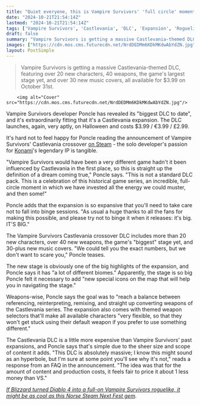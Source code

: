 ```yaml
---
title: "Quiet everyone, this is Vampire Survivors' 'full circle' moment: the roguelike darling is finally getting its Castlevania expansion, and 'It's Big. IT'S BIG'"
date: "2024-10-21T21:54:14Z"
lastmod: "2024-10-21T21:54:14Z"
tags: ['Vampire Survivors', 'Castlevania', 'DLC', 'Expansion', 'Roguelike', 'PC', 'Steam']
draft: false
summary: "Vampire Survivors is getting a massive Castlevania-themed DLC, featuring over 20 new characters, 40 weapons, the game's largest stage yet, and over 30 new music covers, all available for $3.99 on October 31st."
images: ["https://cdn.mos.cms.futurecdn.net/NrdDEDMm6KDkMKdwAbYdZN.jpg"]
layout: PostSimple
---
```

> Vampire Survivors is getting a massive Castlevania-themed DLC, featuring over 20 new characters, 40 weapons, the game's largest stage yet, and over 30 new music covers, all available for $3.99 on October 31st.


        <img alt="Cover" src="https://cdn.mos.cms.futurecdn.net/NrdDEDMm6KDkMKdwAbYdZN.jpg"/>
        
Vampire Survivors developer Poncle has revealed its "biggest DLC to date", and it's extraordinarily fitting that it's a Castlevania expansion. The DLC launches, again, very aptly, on Halloween and costs $3.99 / €3.99 / £2.99.

It's hard not to feel happy for Poncle reading the announcement of Vampire Survivors' Castlevania crossover [on Steam](https://store.steampowered.com/news/app/1794680/view/4511009460906765211) - the solo developer's passion for [Konami](https://www.gamesradar.com/tag/konami/)'s legendary IP is tangible. 

"Vampire Survivors would have been a very different game hadn't it been influenced by Castlevania in the first place, so this is straight up the definition of a dream coming true," Poncle says. "This is not a standard DLC pack. This is a celebration of this historical game series, an incredible, full-circle moment in which we have invested all the energy we could muster, and then some!"

Poncle adds that the expansion is so expansive that you'll need to take care not to fall into binge sessions. "As usual a huge thanks to all the fans for making this possible, and please try not to binge it when it releases: it's big. IT'S BIG."

The Vampire Survivors Castlevania crossover DLC includes more than 20 new characters, over 40 new weapons, the game's "biggest" stage yet, and 30-plus new music covers. "We could tell you the exact numbers, but we don't want to scare you," Poncle teases.

The new stage is obviously one of the big highlights of the expansion, and Poncle says it has "a lot of different biomes." Apparently, the stage is so big Poncle felt it necessary to add "new special icons on the map that will help you in navigating the stage."

Weapons-wise, Poncle says the goal was to "reach a balance between referencing, reinterpreting, remixing, and straight up converting weapons of the Castlevania series. The expansion also comes with themed weapon selectors that'll make all available characters "very flexible, so that they won't get stuck using their default weapon if you prefer to use something different."

The Castlevania DLC is a little more expensive than Vampire Survivors' past expansions, and Poncle says that's simple due to the sheer size and scope of content it adds. "This DLC is absolutely massive; I know this might sound as an hyperbole, but I'm sure at some point you'll see why it's not," reads a response from an FAQ in the announcement. "The idea was that for the amount of content and production costs, it feels fair to price it about 1 less money than VS."

[<em>If Blizzard turned Diablo 4 into a full-on Vampire Survivors roguelike, it might be as cool as this Norse Steam Next Fest gem</em>](https://www.gamesradar.com/games/roguelike/if-blizzard-turned-diablo-4-into-a-full-on-vampire-survivors-roguelike-it-might-be-as-cool-as-this-norse-steam-next-fest-gem/)*.*
        